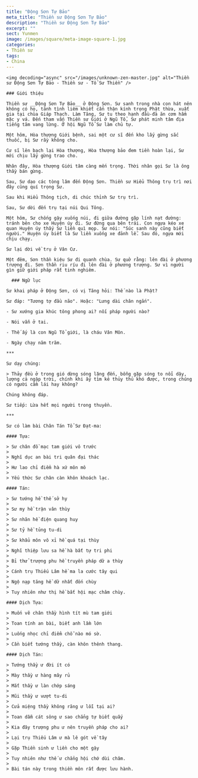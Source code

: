 ```yaml
---
title: "Động Sơn Tự Bảo"
meta_title: "Thiền sư Động Sơn Tự Bảo"
description: "Thiền sư Động Sơn Tự Bảo"
excerpt: ""
sect: Yunmen
image: /images/square/meta-image-square-1.jpg
categories:
- Thiền sư
tags:
- China
---
```


<div className="grid xl:grid-cols-8 lg:grid-cols-8 md:grid-cols-2 sm:grid-cols-2 xs:grid-cols-1 gap-8 bg-body dark:bg-darkmode-body">

  <div className="lg:col-span-3 md:col-span-1">

    <img decoding="async" src="/images/unknown-zen-master.jpg" alt="Thiền sư Động Sơn Tự Bảo - Thiền sư - Tổ Sư Thiền" />

    ### Giới thiệu

    Thiền sư __Động Sơn Tự Bảo__ ở Động Sơn. Sư sanh trong nhà con hát nên không có họ, tánh tình liêm khiết cẩn thận kính trọng Phật thừa, xuất gia tại chùa Giáp Thạch. Làm Tăng, Sư tu theo hạnh đầu-đà ăn cơm hẩm mặc y vá. Đến tham vấn Thiền sư Giới ở Ngũ Tổ, Sư phát minh tâm địa tiếng tăm vang lừng. Ở hội Ngũ Tổ Sư làm chủ tự.

    Một hôm, Hòa thượng Giới bệnh, sai một cư sĩ đến kho lấy gừng sắc thuốc, bị Sư rầy không cho.

    Cư sĩ lên bạch lại Hòa thượng, Hòa thượng bảo đem tiền hoàn lại, Sư mới chịu lấy gừng trao cho.

    Nhân đây, Hòa thượng Giới tâm càng mến trọng. Thời nhân gọi Sư là ông thầy bán gừng.

    Sau, Sư dạo các tòng lâm đến Động Sơn. Thiền sư Hiểu Thông trụ trì nơi đây cũng quí trọng Sư.

    Sau khi Hiểu Thông tịch, di chúc thỉnh Sư trụ trì.

    Sau, Sư dời đến trụ tại núi Qui Tông.

    Một hôm, Sư chống gậy xuống núi, đi giữa đường gặp lính nạt đường: tránh bên cho xe Huyện úy đi. Sư đứng qua bên trái. Con ngựa kéo xe quan Huyện úy thấy Sư liền quì mọp. Sư nói: "Súc sanh này cũng biết người." Huyện úy biết là Sư liền xuống xe đảnh lễ. Sau đó, ngựa mới chịu chạy.

    Sư lại dời về trụ ở Vân Cư.

    Một đêm, Sơn thần kiệu Sư đi quanh chùa. Sư quở rằng: lên đài ở phương trượng đi. Sơn thần riu ríu đi lên đài ở phương trượng. Sư vì người gìn giữ giới pháp rất tinh nghiêm.

  </div>

  <div className="lg:col-span-5 md:col-span-1">

      ### Ngữ lục

    Sư khai pháp ở Động Sơn, có vị Tăng hỏi: Thế nào là Phật?

    Sư đáp: "Tương tợ đầu não". Hoặc: "Lưng dài chân ngắn".

    - Sư xướng gia khúc tông phong ai? nối pháp người nào?

    - Nói vẫn ở tai.

    - Thế ấy là con Ngũ Tổ giới, là cháu Vân Môn.

    - Ngày chạy năm trăm.

    ***

    Sư dạy chúng:

    > Thảy đều ở trong gió dừng sóng lặng đến, bỗng gặp sóng to nổi dậy, lượng cả ngập trời, chính khi ấy tìm kẻ thủy thủ khó được, trong chúng có người cầm lái hay không?

    Chúng không đáp.

    Sư tiếp: Lừa hết mọi người trong thuyền.

    ***

    Sư có làm bài Chân Tán Tổ Sư Đạt-ma:

    #### Tựa:

    > Sư chân đồ mạc tam giới vô trước
    >
    > Nghĩ dục an bài tri quân đại thác
    >
    > Hư lao chỉ điểm hà xứ môn mô
    >
    > Yếu thức Sư chân càn khôn khoách lạc.

    #### Tán:

    > Sư tướng hề thế sở hy
    >
    > Sư my hề trận vân thùy
    >
    > Sư nhãn hề điện quang huy
    >
    > Sư tỷ hề tủng tu-di
    >
    > Sư khẩu môn vô xỉ hề quá tại thùy
    >
    > Nghĩ thiệp lưu sa hề hà bất tự tri phi
    >
    > Bỉ thử trượng phu hề truyền pháp dữ a thùy
    >
    > Cánh trụ Thiếu Lâm hề ma la cước tây qui
    >
    > Ngộ nạp tăng hề dữ nhất đốn chùy
    >
    > Tuy nhiên như thị hề bất hội mạc châm chùy.

    #### Dịch Tựa:

    > Muốn vẽ chân thầy hình tít mù tam giới
    >
    > Toan tính an bài, biết anh lầm lớn
    >
    > Luống nhọc chỉ điểm chỗ nào mó sờ.
    >
    > Cần biết tướng thầy, càn khôn thênh thang.

    #### Dịch Tán:

    > Tướng thầy ư đời ít có
    >
    > Mày thầy ư hàng mây rủ
    >
    > Mắt thầy ư làn chớp sáng
    >
    > Mũi thầy ư vượt tu-di
    >
    > Cửa miệng thầy không răng ư lỗi tại ai?
    >
    > Toan dẫm cát sông ư sao chẳng tự biết quấy
    >
    > Kia đây trượng phu ư nên truyền pháp cho ai?
    >
    > Lại trụ Thiếu Lâm ư mà lê gót về tây
    >
    > Gặp Thiền sinh ư liền cho một gậy
    >
    > Tuy nhiên như thế ư chẳng hội chớ dùi châm.
    >
    > Bài tán này trong thiền môn rất được lưu hành.

  </div>

</div>
